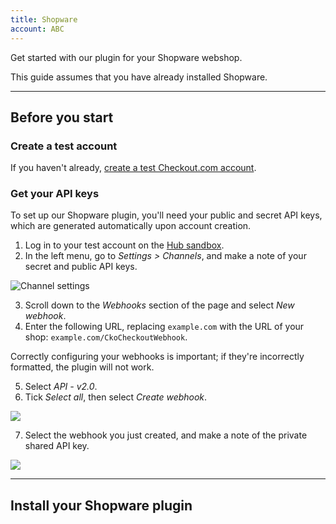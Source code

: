```yaml
---
title: Shopware
account: ABC
---
```


Get started with our plugin for your Shopware webshop.

<TipBox variant="info">

This guide assumes that you have already installed Shopware.

</TipBox>

---

## Before you start

### Create a test account

If you haven't already, [create a test Checkout.com account](https://www.checkout.com/get-test-account).

### Get your API keys 

To set up our Shopware plugin, you'll need your public and secret API keys, which are generated automatically upon account creation.

1.  Log in to your test account on the [Hub sandbox](https://sandbox.checkout.com/).
2.  In the left menu, go to _Settings > Channels_, and make a note of your secret and public API keys.

<img maxWidth={800} src="/docs/Integrate/channel_settings.png" title="Channel settings" withFullscreenPreview />

3.  Scroll down to the _Webhooks_ section of the page and select _New webhook_.
4.  Enter the following URL, replacing `example.com` with the URL of your shop: `example.com/CkoCheckoutWebhook`.

<TipBox variant="note">

Correctly configuring your webhooks is important; if they're incorrectly formatted, the plugin will not work.

</TipBox>

5.  Select _API - v2.0_.
6.  Tick _Select all_, then select _Create webhook_.

<img maxWidth={700} src="/docs/Integrate/Shopware/Screenshot+2021-04-27+at+16.24.29.png" withFullscreenPreview />

7.  Select the webhook you just created, and make a note of the private shared API key.

<img maxWidth={600} src="/docs/Integrate/Shopware/Screenshot+2021-04-27+at+16.25.14.png" withFullscreenPreview />

---

## Install your Shopware plugin
